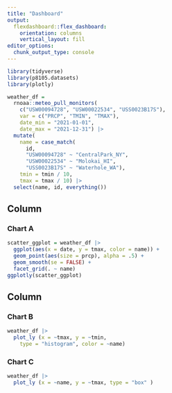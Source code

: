 ```yaml
---
title: "Dashboard"
output: 
  flexdashboard::flex_dashboard:
    orientation: columns
    vertical_layout: fill
editor_options: 
  chunk_output_type: console
---
```


```r
library(tidyverse)
library(p8105.datasets)
library(plotly)

weather_df = 
  rnoaa::meteo_pull_monitors(
    c("USW00094728", "USW00022534", "USS0023B17S"),
    var = c("PRCP", "TMIN", "TMAX"), 
    date_min = "2021-01-01",
    date_max = "2021-12-31") |>
  mutate(
    name = case_match(
      id, 
      "USW00094728" ~ "CentralPark_NY", 
      "USW00022534" ~ "Molokai_HI",
      "USS0023B17S" ~ "Waterhole_WA"),
    tmin = tmin / 10,
    tmax = tmax / 10) |>
  select(name, id, everything())
```

Column {data-width=650}
-----------------------------------------------------------------------

### Chart A

```r
scatter_ggplot = weather_df |>
  ggplot(aes(x = date, y = tmax, color = name)) + 
  geom_point(aes(size = prcp), alpha = .5) +
  geom_smooth(se = FALSE) + 
  facet_grid(. ~ name)
ggplotly(scatter_ggplot)
```

Column {data-width=350}
-----------------------------------------------------------------------

### Chart B

```r
weather_df |>
  plot_ly (x = ~tmax, y = ~tmin,
    type = "histogram", color = ~name)
```

### Chart C

```r
weather_df |>
  plot_ly (x = ~name, y = ~tmax, type = "box" )
```

